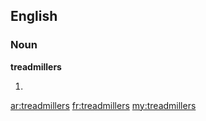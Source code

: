 ==English==

===Noun===
'''treadmillers'''

# {{plural of|[[treadmiller]]}}

[[ar:treadmillers]]
[[fr:treadmillers]]
[[my:treadmillers]]